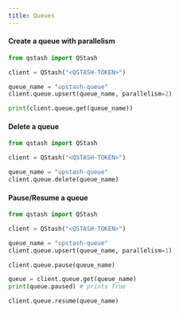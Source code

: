 ```yaml
---
title: Queues
---
```


#### Create a queue with parallelism

```python
from qstash import QStash

client = QStash("<QSTASH-TOKEN>")

queue_name = "upstash-queue"
client.queue.upsert(queue_name, parallelism=2)

print(client.queue.get(queue_name))
```

#### Delete a queue

```python
from qstash import QStash

client = QStash("<QSTASH-TOKEN>")

queue_name = "upstash-queue"
client.queue.delete(queue_name)
```

#### Pause/Resume a queue

```python
from qstash import QStash

client = QStash("<QSTASH-TOKEN>")

queue_name = "upstash-queue"
client.queue.upsert(queue_name, parallelism=1)

client.queue.pause(queue_name)

queue = client.queue.get(queue_name)
print(queue.paused) # prints True

client.queue.resume(queue_name)
```
